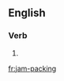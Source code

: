 ==English==

===Verb===
{{head|en|present participle}}

# {{present participle of|jam-pack|lang=en|nocat=1}}

[[fr:jam-packing]]
